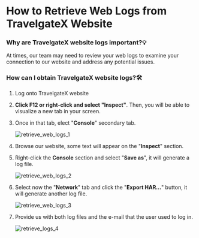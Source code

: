 ﻿---
sidebar_position: 1
---

# How to Retrieve Web Logs from TravelgateX Website

### Why are TravelgateX website logs important?💡
At times, our team may need to review your web logs to examine your connection to our website and address any potential issues.

### How can I obtain TravelgateX website logs?🛠️
1. Log onto TravelgateX website
1. **Click F12 or right-click and select "Inspect"**. Then, you will be able to visualize a new tab in your screen.
1. Once in that tab, elect "**Console**" secondary tab.

	![retrieve_web_logs_1](https://storage.travelgate.com/kbase/retrieve_web_logs_1.jpg)


1. Browse our website, some text will appear on the "**Inspect**" section.
1. Right-click the **Console** section and select "**Save as**", it will generate a log file.

	![retrieve_web_logs_2](https://storage.travelgate.com/kbase/retrieve_web_logs_2.jpg)

1. Select now the "**Network**" tab and click the "**Export HAR…**" button, it will generate another log file.

	![retrieve_web_logs_3](https://storage.travelgate.com/kbase/retrieve_web_logs_3.jpg)

1. Provide us with both log files and the e-mail that the user used to log in.

	![retrieve_logs_4](https://storage.travelgate.com/kbase/retrieve_web_logs_4.jpg)

 

<TipContactCustomerCare/>